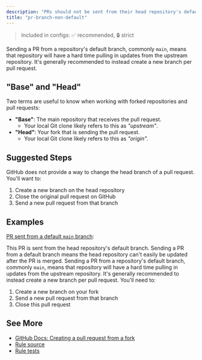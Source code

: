 ```yaml
---
description: "PRs should not be sent from their head repository's default branch"
title: "pr-branch-non-default"
---
```



> Included in configs: ✅ recommended, 🔒 strict

Sending a PR from a repository's default branch, commonly `main`, means that repository will have a hard time pulling in updates from the upstream repository.
It's generally recommended to instead create a new branch per pull request.

## "Base" and "Head"

Two terms are useful to know when working with forked repositories and pull requests:

- **"Base"**: The main repository that receives the pull request.
  - Your local Git clone likely refers to this as _"upstream"_.
- **"Head"**: Your fork that is sending the pull request.
  - Your local Git clone likely refers to this as _"origin"_.

## Suggested Steps

GitHub does not provide a way to change the head branch of a pull request.
You'll want to:

1. Create a new branch on the head repository
2. Close the original pull request on GitHub
3. Send a new pull request from that branch

## Examples

[PR sent from a default `main` branch](https://github.com/JoshuaKGoldberg/OctoGuideExamples/pull/8#issuecomment-2839484749):

<OctoGuideGitHubComment rule="pr-branch-non-default">
This PR is sent from the head repository's default branch.
Sending a PR from a default branch means the head repository can't easily be updated after the PR is merged.
Sending a PR from a repository's default branch, commonly <code>main</code>, means that repository will have a hard time pulling in updates from the upstream repository.
It's generally recommended to instead create a new branch per pull request.
You'll need to:

<ol>
	<li>Create a new branch on your fork</li>
	<li>Send a new pull request from that branch</li>
	<li>Close this pull request</li>
</ol>
</OctoGuideGitHubComment>

## See More

- [GitHub Docs: Creating a pull request from a fork](https://docs.github.com/en/pull-requests/collaborating-with-pull-requests/proposing-changes-to-your-work-with-pull-requests/creating-a-pull-request-from-a-fork)
- [Rule source](https://github.com/JoshuaKGoldberg/OctoGuide/blob/main/src/rules/prBranchNonDefault.ts)
- [Rule tests](https://github.com/JoshuaKGoldberg/OctoGuide/blob/main/src/rules/prBranchNonDefault.test.ts)
